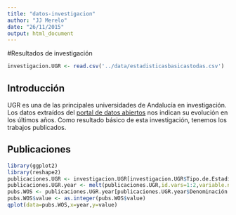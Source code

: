 ```yaml
---
title: "datos-investigacion"
author: "JJ Merelo"
date: "26/11/2015"
output: html_document
---
```

#Resultados de investigación

```r
investigacion.UGR <- read.csv('../data/estadisticasbasicastodas.csv')
```
## Introducción

UGR es una de las principales universidades de Andalucía en investigación. Los datos extraídos del [portal de datos abiertos](http://opendata.ugr.es) nos indican su evolución en los últimos años. Como resultado básico de esta investigación, tenemos los trabajos publicados.

## Publicaciones
```r
library(ggplot2)
library(reshape2)
publicaciones.UGR <- investigacion.UGR[investigacion.UGR$Tipo.de.Estadística=="Publicaciones ISI",]
publicaciones.UGR.year <- melt(publicaciones.UGR,id.vars=1:2,variable.name="year")
pubs.WOS <- publicaciones.UGR.year[publicaciones.UGR.year$Denominación == "No. pub. WoS (Thomson)",]
pubs.WOS$value <- as.integer(pubs.WOS$value)
qplot(data=pubs.WOS,x=year,y=value)
```

